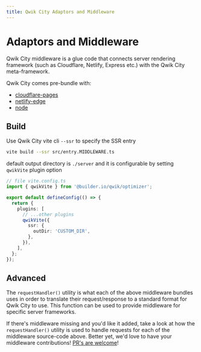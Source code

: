 ```yaml
---
title: Qwik City Adaptors and Middleware
---
```


# Adaptors and Middleware

Qwik City middleware is a glue code that connects server rendering framework (such as Cloudflare, Netlify, Express etc.) with the Qwik City meta-framework.

Qwik City comes pre-bundle with:

- [cloudflare-pages](../cloudflare-pages/index.mdx)
- [netlify-edge](../netlify-edge/index.mdx)
- [node](../node/index.mdx)

## Build

Use Qwik City vite cli `--ssr` to specify the SSR entry

```bash
vite build --ssr src/entry.MIDDLEWARE.ts
```

default output directory is `./server` and it is configurable by setting `qwikVite` plugin option

```typescript
// file vite.config.ts
import { qwikVite } from '@builder.io/qwik/optimizer';

export default defineConfig(() => {
  return {
    plugins: [
      // ...other plugins
      qwikVite({
        ssr: {
          outDir: 'CUSTOM_DIR',
        },
      }),
    ],
  };
});
```

## Advanced

The `requestHandler()` utility is what each of the above middleware bundles uses in order to translate their request/response to a standard format for Qwik City to use. This function can be used to provide middleware for specific server frameworks.

If there's middleware missing and you'd like it added, take a look at how the `requestHandler()` utility is used to handle requests for each of the middleware source-code above. Better yet, we'd love to have your middleware contributions! [PR's are welcome](https://github.com/BuilderIO/qwik/tree/main/packages/qwik-city/middleware)!
